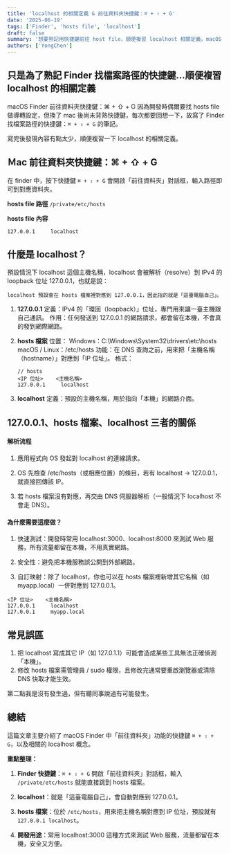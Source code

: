 ```yaml
---
title: 'localhost 的相關定義 & 前往資料夾快捷鍵：⌘ + ⇧ + G'
date: '2025-06-19'
tags: ['Finder', 'hosts file', 'localhost']  
draft: false
summary: '想要熟記用快捷鍵前往 host file，順便複習 localhost 相關定義。macOS Finder 前往資料夾快捷鍵：⌘ + ⇧ + G'
authors: ['YongChen']
---
```


## 只是為了熟記 Finder 找檔案路徑的快捷鍵...順便複習 localhost 的相關定義
macOS Finder 前往資料夾快捷鍵：⌘ + ⇧ + G
因為開發時偶爾要找 hosts file 做導轉設定，但換了 mac 後尚未背熟快捷鍵，每次都要回想一下，故寫了 Finder 找檔案路徑的快捷鍵：`⌘ + ⇧ + G` 的筆記。

寫完後發現內容有點太少，順便複習一下 localhost 的相關定義。


## Ｍac 前往資料夾快捷鍵：⌘ + ⇧ + G
在 finder 中，按下快捷鍵 `⌘ + ⇧ + G` 會開啟「前往資料夾」對話框，輸入路徑即可到對應資料夾。

**hosts file 路徑**
`/private/etc/hosts`

**hosts file 內容**
```
127.0.0.1     localhost
```

## 什麼是 localhost？
預設情況下 localhost 這個主機名稱，localhost 會被解析（resolve）到 IPv4 的 loopback 位址 127.0.0.1，也就是說：

```
localhost 預設會在 hosts 檔案裡對應到 127.0.0.1，因此指的就是「這臺電腦自己」。
```

1. **127.0.0.1**
定義：IPv4 的「環回（loopback）」位址，專門用來讓一臺主機跟自己通訊。
作用：任何發送到 127.0.0.1 的網路請求，都會留在本機，不會真的發到網際網路。

2. **hosts 檔案**
位置：
Windows：C:\Windows\System32\drivers\etc\hosts
macOS / Linux：/etc/hosts
功能：在 DNS 查詢之前，用來把「主機名稱（hostname）」對應到「IP 位址」。
格式：
	```
	// hosts
	<IP 位址>    <主機名稱>
	127.0.0.1     localhost
	```

3. **localhost**
定義：預設的主機名稱，用於指向「本機」的網路介面。

## 127.0.0.1、hosts 檔案、localhost 三者的關係

#### 解析流程

1. 應用程式向 OS 發起對 localhost 的連線請求。

2. OS 先檢查 /etc/hosts（或相應位置）的條目，若有 localhost → 127.0.0.1，就直接回傳該 IP。

3. 若 hosts 檔案沒有對應，再交由 DNS 伺服器解析（一般情況下 localhost 不會走 DNS）。

#### 為什麼需要這麼做？

1. 快速測試：開發時常用 localhost:3000、localhost:8000 來測試 Web 服務，所有流量都留在本機，不用真實網路。

2. 安全性：避免把本機服務誤公開到外部網路。

3. 自訂映射：除了 localhost，你也可以在 hosts 檔案裡新增其它名稱（如 myapp.local）一併對應到 127.0.0.1。
```
<IP 位址>    <主機名稱>
127.0.0.1     localhost
127.0.0.1     myapp.local
```


## 常見誤區
1. 把 localhost 寫成其它 IP（如 127.0.1.1）可能會造成某些工具無法正確偵測「本機」。
2. 修改 hosts 檔案需管理員 / sudo 權限，且修改完通常要重啟瀏覽器或清除 DNS 快取才能生效。

第二點我是沒有發生過，但有聽同事說過有可能發生。

## 總結

這篇文章主要介紹了 macOS Finder 中「前往資料夾」功能的快捷鍵 `⌘ + ⇧ + G`，以及相關的 localhost 概念。

**重點整理：**

1. **Finder 快捷鍵**：`⌘ + ⇧ + G` 開啟「前往資料夾」對話框，輸入 `/private/etc/hosts` 就能直接跳到 hosts 檔案。

2. **localhost**：就是「這臺電腦自己」，會自動對應到 127.0.0.1。

3. **hosts 檔案**：位於 `/etc/hosts`，用來把主機名稱對應到 IP 位址，預設就有 `127.0.0.1 localhost`。

4. **開發用途**：常用 localhost:3000 這種方式來測試 Web 服務，流量都留在本機，安全又方便。

